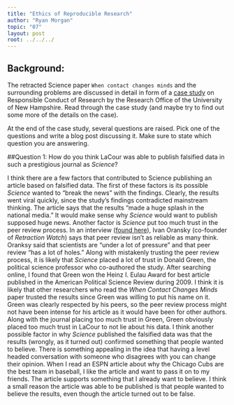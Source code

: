 ```yaml
---
title: "Ethics of Reproducible Research"
author: "Ryan Morgan"
topic: "07"
layout: post
root: ../../../
---
```



## Background:

The retracted Science paper `When contact changes minds` and the surrounding problems are discussed in detail in form of a  [case study](https://www.unh.edu/research/sites/www.unh.edu.research/files/docs/RIS/lacour_case.pdf) on Responsible Conduct of Research by the Research Office of the University of New Hampshire. Read through the case study (and maybe try to find out some more of the details on the case). 

At the end of the case study, several questions are raised. Pick one of the questions and write a blog post discussing it. Make sure to state which question you are answering.

##Question 1: How do you think LaCour was able to publish falsified data in such a prestigious journal as *Science*?


I think there are a few factors that contributed to Science publishing an article based on falsified data. The first of these factors is its possible *Science* wanted to “break the news” with the findings. Clearly, the results went viral quickly, since the study’s findings contradicted mainstream thinking. The article says that the results “made a huge splash in the national media.” It would make sense why *Science* would want to publish supposed huge news. Another factor is *Science* put too much trust in the peer review process. In an interview ([found here](http://www.pbs.org/newshour/bb/fake-study-make-science-magazine/)), Ivan Oransky (co-founder of *Retraction Watch*) says that peer review isn’t as reliable as many think. Oranksy said that scientists are “under a lot of pressure” and that peer review “has a lot of holes.” 
Along with mistakenly trusting the peer review process, it is likely that *Science* placed a lot of trust in Donald Green, the political science professor who co-authored the study. After searching online, I found that Green won the Heinz I. Eulau Award for best article published in the American Political Science Review during 2009. I think it is likely that other researchers who read the *When Contact Changes Minds* paper trusted the results since Green was willing to put his name on it. Green was clearly respected by his peers, so the peer review process might not have been intense for his article as it would have been for other authors. Along with the journal placing too much trust in Green, Green obviously placed too much trust in LaCour to not lie about his data. 
I think another possible factor in why *Science* published the falsified data was that the results (wrongly, as it turned out) confirmed something that people wanted to believe. There is something appealing in the idea that having a level headed conversation with someone who disagrees with you can change their opinion. When I read an ESPN article about why the Chicago Cubs are the best team in baseball, I like the article and want to pass it on to my friends. The article supports something that I already want to believe. I think a small reason the article was able to be published is that people wanted to believe the results, even though the article turned out to be false.

